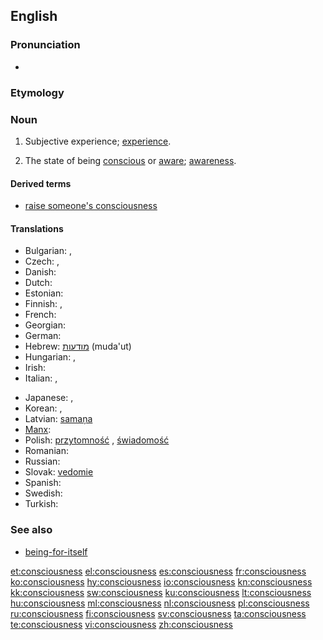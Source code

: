 ==English==

===Pronunciation===
* {{audio|en-us-consciousness.ogg|Audio (US)}}

===Etymology===
{{suffix|conscious|ness}}

===Noun===
{{wikipedia}}
{{en-noun|es|-}}

#{{rfv-sense}} Subjective experience; [[experience]].
# The state of being [[conscious]] or [[aware]]; [[awareness]].

====Derived terms====
* [[raise someone's consciousness]]

====Translations====
{{trans-top|awareness}}
* Bulgarian: {{t|bg|съзнание|n}},  {{t|bg|съзнателност|f}}
* Czech: {{t-|cs|vědomí|n}},  {{t-|cs|uvědomění|n}}
* Danish: {{t|da|bevidsthed}}
* Dutch: {{t+|nl|bewustzijn|n}}
* Estonian: {{t-|et|teadvus}}
* Finnish: {{t-|fi|tajunta}}, {{t-|fi|taju}}
* French: {{t+|fr|conscience|f}}
* Georgian: {{t|ka|ცნობიერება|tr=tsnobiereba|sc=Geor}}
* German: {{t+|de|Bewusstsein|n}}
* Hebrew: [[מודעות]] (muda'ut) {{f}}
* Hungarian: {{t|hu|tudatosság}}, {{t+|hu|tudat}}
* Irish: {{t-|ga|comhfhios|m|xs=Irish}}
* Italian: {{t+|it|conoscenza|f}}, {{t+|it|coscienza|f}}
{{trans-mid}}
* Japanese: {{t+|ja|意識|tr=ishiki}}, {{t-|ja|人心地|tr=hitogokochi}}
* Korean: {{t+|ko|의식|tr=uisik|sc=Hang}},  {{t|ko|자각|tr=jagak|sc=Hang}}
* Latvian: [[samaņa]]  {{n}}
* [[Manx]]: {{t|gv|co-yssaght|f}}
* Polish: [[przytomność]] {{f}}, [[świadomość]] {{f}}
* Romanian: {{t-|ro|conştiinţă|f}}
* Russian: {{t+|ru|сознание|n|tr=soznánije}}
* Slovak: [[vedomie]]  {{n}}
* Spanish: {{t+|es|conciencia}}
* Swedish: {{t+|sv|medvetande|n}}
* Turkish: {{t+|tr|bilinç}}
{{trans-bottom}}

===See also===
* [[being-for-itself]]

[[et:consciousness]]
[[el:consciousness]]
[[es:consciousness]]
[[fr:consciousness]]
[[ko:consciousness]]
[[hy:consciousness]]
[[io:consciousness]]
[[kn:consciousness]]
[[kk:consciousness]]
[[sw:consciousness]]
[[ku:consciousness]]
[[lt:consciousness]]
[[hu:consciousness]]
[[ml:consciousness]]
[[nl:consciousness]]
[[pl:consciousness]]
[[ru:consciousness]]
[[fi:consciousness]]
[[sv:consciousness]]
[[ta:consciousness]]
[[te:consciousness]]
[[vi:consciousness]]
[[zh:consciousness]]